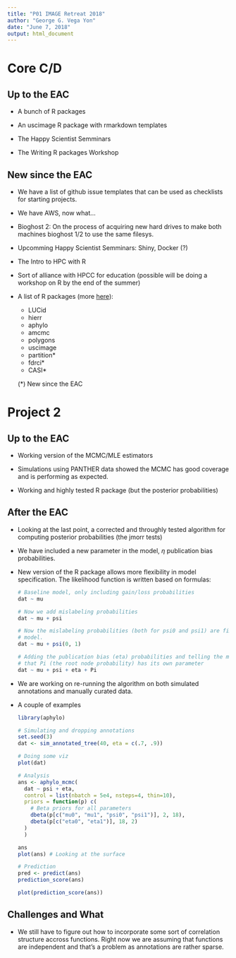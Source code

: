 ```yaml
---
title: "P01 IMAGE Retreat 2018"
author: "George G. Vega Yon"
date: "June 7, 2018"
output: html_document
---
```



# Core C/D

## Up to the EAC

*   A bunch of R packages

*   An uscimage R package with rmarkdown templates

*   The Happy Scientist Semminars

*   The Writing R packages Workshop

## New since the EAC

*   We have a list of github issue templates that can be used as checklists for
    starting projects.
    
*   We have AWS, now what...

*   Bioghost 2: On the process of acquiring new hard drives to make both machines
    bioghost 1/2 to use the same filesys.
    
*   Upcomming Happy Scientist Semminars: Shiny, Docker (?)

*   The Intro to HPC with R

*   Sort of alliance with HPCC for education (possible will be doing a workshop
    on R by the end of the summer)
    
*   A list of R packages (more [here](https://github.com/USCbiostats/software-dev#uscbiostats-r-packages)):
    
    -   LUCid
    -   hierr
    -   aphylo
    -   amcmc
    -   polygons
    -   uscimage
    -   partition*
    -   fdrci*
    -   CASI*
    
    (*) New since the EAC
    

# Project 2

## Up to the EAC

*   Working version of the MCMC/MLE estimators
    
*   Simulations using PANTHER data showed the MCMC has good coverage and is
    performing as expected.
    
*   Working and highly tested R package (but the posterior probabilities)

## After the EAC

*   Looking at the last point, a corrected and throughly tested algorithm for
    computing posterior probabilities (the jmorr tests)
    
*   We have included a new parameter in the model, $\eta$ publication bias probabilities.
    
*   New version of the R package allows more flexibility in model specification.
    The likelihood function is written based on formulas:
    
    ```r
    # Baseline model, only including gain/loss probabilities
    dat ~ mu
    
    # Now we add mislabeling probabilities
    dat ~ mu + psi
    
    # Now the mislabeling probabilities (both for psi0 and psi1) are fixed in the
    # model.
    dat ~ mu + psi(0, 1)
    
    # Adding the publication bias (eta) probabilities and telling the model
    # that Pi (the root node probability) has its own parameter
    dat ~ mu + psi + eta + Pi
    ```
    
*   We are working on re-running the algorithm on both simulated annotations and
    manually curated data.
  
*   A couple of examples
    ```r
    
    library(aphylo)
    
    # Simulating and dropping annotations
    set.seed(3)
    dat <- sim_annotated_tree(40, eta = c(.7, .9)) 

    # Doing some viz
    plot(dat)
    
    # Analysis
    ans <- aphylo_mcmc(
      dat ~ psi + eta,
      control = list(nbatch = 5e4, nsteps=4, thin=10),
      priors = function(p) c(
        # Beta priors for all parameters
        dbeta(p[c("mu0", "mu1", "psi0", "psi1")], 2, 18),
        dbeta(p[c("eta0", "eta1")], 18, 2)
      )
      )
    
    ans
    plot(ans) # Looking at the surface
    
    # Prediction
    pred <- predict(ans)
    prediction_score(ans)
    
    plot(prediction_score(ans))
    ```
    
    
## Challenges and What

*   We still have to figure out how to incorporate some sort of correlation 
    structure accross functions. Right now we are assuming that functions are
    independent and that's a problem as annotations are rather sparse.
    


  
